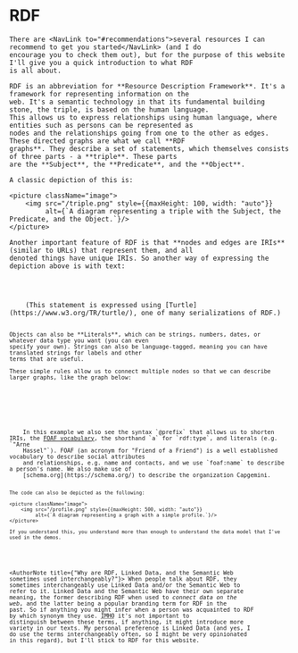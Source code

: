 
<Content>
    <h1 className="title">RDF</h1>

    There are <NavLink to="#recommendations">several resources I can recommend to get you started</NavLink> (and I do
    encourage you to check them out), but for the purpose of this website I'll give you a quick introduction to what RDF
    is all about.

    RDF is an abbreviation for **Resource Description Framework**. It's a framework for representing information on the
    web. It's a semantic technology in that its fundamental building stone, the triple, is based on the human language.
    This allows us to express relationships using human language, where entities such as persons can be represented as
    nodes and the relationships going from one to the other as edges. These directed graphs are what we call **RDF
    graphs**. They describe a set of statements, which themselves consists of three parts - a **triple**. These parts
    are the **Subject**, the **Predicate**, and the **Object**.

    A classic depiction of this is:

    <picture className="image">
        <img src="/triple.png" style={{maxHeight: 100, width: "auto"}}
             alt={`A diagram representing a triple with the Subject, the Predicate, and the Object.`}/>
    </picture>

    Another important feature of RDF is that **nodes and edges are IRIs** (similar to URLs) that represent them, and all
    denoted things have unique IRIs. So another way of expressing the depiction above is with text:
</Content>

<Code code={tripleTurtle} id="textTurtle" language="turtle" noCopy={true}/>

<Content>
    (This statement is expressed using [Turtle](https://www.w3.org/TR/turtle/), one of many serializations of RDF.)

    Objects can also be **Literals**, which can be strings, numbers, dates, or whatever data type you want (you can even
    specify your own). Strings can also be language-tagged, meaning you can have translated strings for labels and other
    terms that are useful.

    These simple rules allow us to connect multiple nodes so that we can describe larger graphs, like the graph below:
</Content>

<Code code={profileTurtle} id="textTurtle" language="turtle" noCopy={true}/>

<Content>
    In this example we also see the syntax `@prefix` that allows us to shorten IRIs, the <a
    href="http://xmlns.com/foaf/0.1/">FOAF vocabulary</a>, the shorthand `a` for `rdf:type`, and literals (e.g. `"Arne
    Hassel"`). FOAF (an acronym for "Friend of a Friend") is a well established vocabulary to describe social attributes
    and relationships, e.g. name and contacts, and we use `foaf:name` to describe a person's name. We also make use of
    [schema.org](https://schema.org/) to describe the organization Capgemini.

    The code can also be depicted as the following:

    <picture className="image">
        <img src="/profile.png" style={{maxHeight: 500, width: "auto"}}
             alt={`A diagram representing a graph with a simple profile.`}/>
    </picture>

    If you understand this, you understand more than enough to understand the data model that I've used in the demos.
</Content>

<AuthorNote title={"Why are RDF, Linked Data, and the Semantic Web sometimes used interchangeably?"}>
    When people talk about RDF, they sometimes interchangeably use Linked Data and/or the Semantic Web to refer to
    it. Linked Data and the Semantic Web have their own separate meaning, the former describing RDF when used to
    *connect data on the web*, and the latter being a popular branding term for RDF in the past. So if anything you
    might infer when a person was acquainted to RDF by which synonym they use. <abbr
    title="In My Honest Opinion">IMHO</abbr> it's not important to distinguish between these terms, if anything, it
    might introduce more variety in our texts. My personal preference is Linked Data (and yes, I do use the terms
    interchangeably often, so I might be very opinionated in this regard), but I'll stick to RDF for this
    website.
</AuthorNote>
